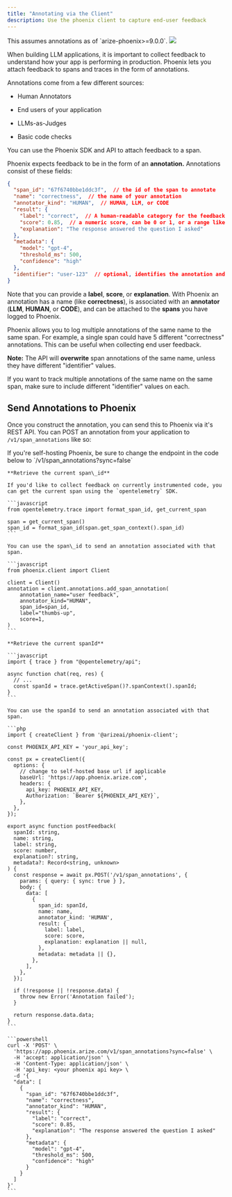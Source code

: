 ```yaml
---
title: "Annotating via the Client"
description: Use the phoenix client to capture end-user feedback
---
```


<Info>
This assumes annotations as of `arize-phoenix>=9.0.0`.

</Info>

<Frame caption="">
  <img src="https://storage.googleapis.com/arize-phoenix-assets/assets/images/phoenix-docs-images/3e4a596d-image.jpeg" />
</Frame>

When building LLM applications, it is important to collect feedback to understand how your app is performing in production. Phoenix lets you attach feedback to spans and traces in the form of annotations.

Annotations come from a few different sources:

* Human Annotators

* End users of your application

* LLMs-as-Judges

* Basic code checks

You can use the Phoenix SDK and API to attach feedback to a span.

Phoenix expects feedback to be in the form of an **annotation.** Annotations consist of these fields:

```json
{
  "span_id": "67f6740bbe1ddc3f",  // the id of the span to annotate
  "name": "correctness",  // the name of your annotation
  "annotator_kind": "HUMAN",  // HUMAN, LLM, or CODE
  "result": {
    "label": "correct",  // A human-readable category for the feedback
    "score": 0.85,  // a numeric score, can be 0 or 1, or a range like 0 to 100
    "explanation": "The response answered the question I asked"
  },
  "metadata": {
    "model": "gpt-4",
    "threshold_ms": 500,
    "confidence": "high"
  },
  "identifier": "user-123"  // optional, identifies the annotation and enables upserts
}
```

Note that you can provide a **label**, **score**, or **explanation**. With Phoenix an annotation has a name (like **correctness**), is associated with an **annotator** (**LLM**, **HUMAN**, or **CODE**), and can be attached to the **spans** you have logged to Phoenix.

<Warning>
Phoenix allows you to log multiple annotations of the same name to the same span. For example, a single span could have 5 different "correctness" annotations. This can be useful when collecting end user feedback.

**Note:** The API will **overwrite** span annotations of the same name, unless they have different "identifier" values.

If you want to track multiple annotations of the same name on the same span, make sure to include different "identifier" values on each.

</Warning>

## Send Annotations to Phoenix

Once you construct the annotation, you can send this to Phoenix via it's REST API. You can POST an annotation from your application to `/v1/span_annotations` like so:

<Check>
If you're self-hosting Phoenix, be sure to change the endpoint in the code below to `<your phoenix endpoint>/v1/span_annotations?sync=false`

</Check>

<Tabs>

  <Tab title="Python">

    **Retrieve the current span\_id**

    If you'd like to collect feedback on currently instrumented code, you can get the current span using the `opentelemetry` SDK.

    ```javascript
    from opentelemetry.trace import format_span_id, get_current_span

    span = get_current_span()
    span_id = format_span_id(span.get_span_context().span_id)
    ```

    You can use the span\_id to send an annotation associated with that span.

    ```javascript
    from phoenix.client import Client

    client = Client()
    annotation = client.annotations.add_span_annotation(
        annotation_name="user feedback",
        annotator_kind="HUMAN",
        span_id=span_id,
        label="thumbs-up",
        score=1,
    )
    ```

  </Tab>

  <Tab title="TypeScript">

    **Retrieve the current spanId**

    ```javascript
    import { trace } from "@opentelemetry/api";

    async function chat(req, res) {
      // ...
      const spanId = trace.getActiveSpan()?.spanContext().spanId;
    }
    ```

    You can use the spanId to send an annotation associated with that span.

    ```php
    import { createClient } from '@arizeai/phoenix-client';

    const PHOENIX_API_KEY = 'your_api_key';

    const px = createClient({
      options: {
        // change to self-hosted base url if applicable
        baseUrl: 'https://app.phoenix.arize.com',
        headers: {
          api_key: PHOENIX_API_KEY,
          Authorization: `Bearer ${PHOENIX_API_KEY}`,
        },
      },
    });

    export async function postFeedback(
      spanId: string,
      name: string,
      label: string,
      score: number,
      explanation?: string,
      metadata?: Record<string, unknown>
    ) {
      const response = await px.POST('/v1/span_annotations', {
        params: { query: { sync: true } },
        body: {
          data: [
            {
              span_id: spanId,
              name: name,
              annotator_kind: 'HUMAN',
              result: {
                label: label,
                score: score,
                explanation: explanation || null,
              },
              metadata: metadata || {},
            },
          ],
        },
      });

      if (!response || !response.data) {
        throw new Error('Annotation failed');
      }

      return response.data.data;
    }
    ```

  </Tab>

  <Tab title="curl">

    ```powershell
    curl -X 'POST' \
      'https://app.phoenix.arize.com/v1/span_annotations?sync=false' \
      -H 'accept: application/json' \
      -H 'Content-Type: application/json' \
      -H 'api_key: <your phoenix api key> \
      -d '{
      "data": [
        {
          "span_id": "67f6740bbe1ddc3f",
          "name": "correctness",
          "annotator_kind": "HUMAN",
          "result": {
            "label": "correct",
            "score": 0.85,
            "explanation": "The response answered the question I asked"
          },
          "metadata": {
            "model": "gpt-4",
            "threshold_ms": 500,
            "confidence": "high"
          }
        }
      ]
    }'
    ```

  </Tab>

</Tabs>
